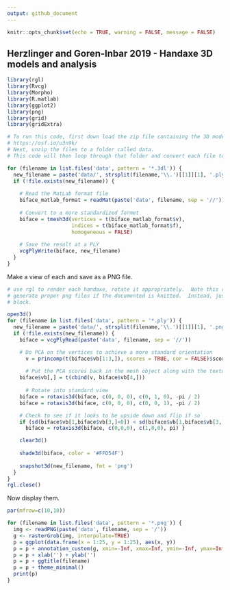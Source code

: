 ```yaml
---
output: github_document
---
```


```r

knitr::opts_chunk$set(echo = TRUE, warning = FALSE, message = FALSE)

```

## Herzlinger and Goren-Inbar 2019 - Handaxe 3D models and analysis

```r

library(rgl)
library(Rvcg)
library(Morpho)
library(R.matlab)
library(ggplot2)
library(png)
library(grid)
library(gridExtra)

# To run this code, first down load the zip file containing the 3D models from this page
# https://osf.io/u3n9k/
# Next, unzip the files to a folder called data.
# This code will then loop through that folder and convert each file to a ply type.

for (filename in list.files('data', pattern = '*.3dl')) {
  new_filename = paste('data/', strsplit(filename,'\\.')[[1]][1], '.ply', sep = '')
  if (!file.exists(new_filename)) {
    
    # Read the MatLab format file
    biface_matlab_format = readMat(paste('data', filename, sep = '//'))
    
    # Convert to a more standardized formet
    biface = tmesh3d(vertices = t(biface_matlab_format$v),
                     indices = t(biface_matlab_format$f),
                     homogeneous = FALSE)
	  
    # Save the result at a PLY
    vcgPlyWrite(biface, new_filename)
  }
}

```

Make a view of each and save as a PNG file.

```r

# use rgl to render each handaxe, rotate it appropriately.  Note this routine does not
# generate proper png files if the documented is knitted.  Instead, just run this code
# block.

open3d()
for (filename in list.files('data', pattern = '*.ply')) {
  new_filename = paste('data/', strsplit(filename,'\\.')[[1]][1], '.png', sep = '')
  if (!file.exists(new_filename)) {
    biface = vcgPlyRead(paste('data', filename, sep = '//'))

    # Do PCA on the vertices to achieve a more standard orientation
	  v = princomp(t(biface$vb[1:3,]), scores = TRUE, cor = FALSE)$scores
	  
	  # Put the PCA scores back in the mesh object along with the texture
    biface$vb[,] = t(cbind(v, biface$vb[4,]))							
	
	  # Rotate into standard view
    biface = rotaxis3d(biface, c(0, 0, 0), c(0, 1, 0), -pi / 2)
    biface = rotaxis3d(biface, c(0, 0, 0), c(0, 0, 1), -pi / 2)

    # Check to see if it looks to be upside down and flip if so
    if (sd(biface$vb[1,biface$vb[3,]<0]) < sd(biface$vb[1,biface$vb[3,]>0])) {
  	  biface = rotaxis3d(biface, c(0,0,0), c(1,0,0), pi) }		

    clear3d()
    
    shade3d(biface, color = '#FFD54F')
    
    snapshot3d(new_filename, fmt = 'png')
  }
}
rgl.close()

```

Now display them.

```r

par(mfrow=c(10,10))

for (filename in list.files('data', pattern = '*.png')) {
  img <- readPNG(paste('data', filename, sep = '/')) 
  g <- rasterGrob(img, interpolate=TRUE) 
  p = ggplot(data.frame(x = 1:25, y = 1:25), aes(x, y))
  p = p + annotation_custom(g, xmin=-Inf, xmax=Inf, ymin=-Inf, ymax=Inf)
  p = p + xlab('') + ylab('')
  p = p + ggtitle(filename)
  p = p + theme_minimal()
  print(p)
}

```

